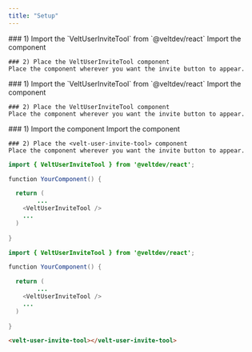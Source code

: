 ```yaml
---
title: "Setup"
---
```


<Tabs>
  <Tab title="React">
    ### 1) Import the `VeltUserInviteTool` from `@veltdev/react`
    Import the component

    ### 2) Place the VeltUserInviteTool component
    Place the component wherever you want the invite button to appear.

  </Tab>
  <Tab title="Next.js">
    ### 1) Import the `VeltUserInviteTool` from `@veltdev/react`
    Import the component

    ### 2) Place the VeltUserInviteTool component
    Place the component wherever you want the invite button to appear.


  </Tab>
  <Tab title="HTML">
    ### 1) Import the <velt-user-invite-tool> component
    Import the component

    ### 2) Place the <velt-user-invite-tool> component
    Place the component wherever you want the invite button to appear.


  </Tab>
</Tabs>

<RequestExample>

```java React
import { VeltUserInviteTool } from '@veltdev/react';

function YourComponent() {

  return (
		...
    <VeltUserInviteTool />
    ...
  )
  
}
```

```java Next.js
import { VeltUserInviteTool } from '@veltdev/react';

function YourComponent() {

  return (
		...
    <VeltUserInviteTool />
    ...
  )
  
}
```

```html HTML
<velt-user-invite-tool></velt-user-invite-tool>
```

</RequestExample>
